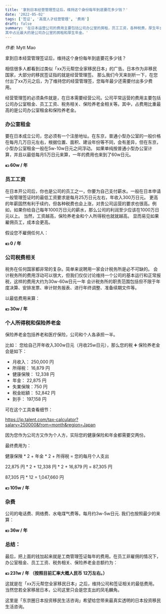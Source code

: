 ```yaml
---
title: '拿到日本经营管理签证后，维持这个身份每年到底要花多少钱？'
date: '2022-05-02'
tags: ['签证', '高度人才经营管理', '费用']
draft: false
summary: '在日本运营公司的费用主要包括公司办公室的房租，员工工资，各种税费，厚生年金等。
其中占比最大的是公司办公室的房租和厚生年金。'
---
```


_作者_: Mytt Mao

拿到日本经营管理签证后，维持这个身份每年到底要花多少钱？

相信很多人都看到过类似「xx万元帮您全家移民日本」的广告。日本作为非移民国家，大部分的移民签证指的就是经营管理签。
那么我们今天来剖析一下，在您付出了xx万元之后，为了维持您的经营管理签，您每年最少还需要付出多少费用。

经营管理签的必须条件就是，在日本需要经营公司。公司平常运营的费用主要包括公司办公室租金、员工工资、税务相关、保险养老金相关等。其中，占费用比重最高的是公司办公室租金和保险养老金。

### 办公室租金

要在日本成立公司，您必须有一个注册地址。在东京，普通小型办公室的一般价格在每月几万日元左右，根据位置、面积、建设年份等不同，会有差异，但在东京，小型办公室租金一般在5w-10w日元之间浮动。
如果单纯按普通小型办公室计算，并且以最低每月5万日元来算，一年的费用也来到了60w日元。

<strong>💴 60w / 年</strong>

### 员工工资

在日本开公司后，你也是公司的员工之一，你要为自己支付薪水。一般在日本申请一般管理签证时的最低工资要求是每月25万日元左右，年收入300万日元。
更高的年薪固然有利于续约，但各种税费也会上涨，对贵公司运营的要求也很高。例如，如果你给自己每年1000万日元的薪水，那么公司的利润至少应该在1000万日元以上。
当然，工资越高，保险养老金和个人所得税也就就越高。
显而易见如果雇佣员工，成本会更高。

假设您不雇佣任何人：

<strong>💴 0 / 年</strong>

### 公司税费相关

税务在任何国家都非常的复杂。简单来说聘用一家会计税务所是必不可缺的。
会计税务所的费用浮动可以很大，但我们仅仅讨论维持一个公司的基本运行和正常报税，这样的费用大约为30w-60w日元一年
会计税务所的职责范围包括但不限于年度决算、安排发票、审计财务报表、进行年终调整、准备续期文件等。

以最低费用来算：

<strong>💴 30w / 年</strong>

### 个人所得税和保险养老金

保险养老金包括养老和医疗保险，公司和个人各承担一半。

比如：
您给自己开年收入300w日元（月收25w日元），那么您的税 ➕ 保险养老金会是如下：
- 月收入： 250,000 円
- 所得税： 16,879 円
- 健康保険： 12,338 円
- 年金： 22,875 円
- 失業保険：750 円
- 税金総額： 52,842 円
- 到手： 197,158 円

可在这个工具查看细节：

https://jp.talent.com/tax-calculator?salary=250000&from=month&region=Japan

因为您作为公司方又作为个人方，实际您的健康保险和年金都需要交两份。

最终费用为：

健康保険 * 2 + 年金 * 2 + 所得税 = 您的每月个人支出

22,875 円 * 2 + 12,338 円 * 2 + 16,879 円 = 87,305 円

87,305 円 * 12 = 1,047,660 円

<strong>💴 105w / 年</strong>

### 杂费

公司的电话费、网络费、水电煤气费等。每月约3w-5w日元.
我们也按照最少的来算：

<strong>💴 36w / 年</strong>

### 总结：

最后，把上面的钱加起来就是工商管理签证每年的费用。在员工非雇佣的情况下，办公室租金、员工工资、税务相关、保险养老金总额约为：

<strong>💴 231w / 年 （按照目前汇率大概人民币 12万左右。）</strong>

这就是在「xx万元帮您全家移民日本」之后，维持公司和签证相关的最低费用。
当然您若全家移居日本，公司这里只会是您支出的凤毛麟角。

这里是「东京圈日本投资移民生活咨询」希望给您带来最真实透明的日本投资移民生活咨询。
